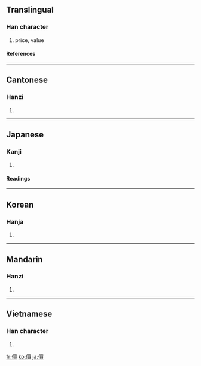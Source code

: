{{see|价|価}}

==Translingual==
===Han character===
{{Han char|rn=9|rad=人|as=13|sn=15|four=2128<sub>6</sub>|canj=人一田金 (OMWC)}}
# price, value
====References====
{{Han ref|kx=0118.110|dkj=01163|dj=0250.230|hdz=10224.050|uh=50F9|ud=20729|bh=BBF9|bd=48121}}
----
==Cantonese==
===Hanzi===
{{yue-hanzi|jyut=|y=ga3}}
# {{defn|Cantonese}}
----
==Japanese==
===Kanji===
{{ja-kanji|grade=|rs=人13}}
# {{defn|Japanese}}
====Readings====
{{ja-readings|on=[[か]] (ka), [[け]] (ke)|kun=[[あたい]] (atai)}}
----
==Korean==
===Hanja===
{{ko-hanja|hangeul=가|rv=ga|mr=ka}}
# {{defn|Korean}}
----
==Mandarin==
===Hanzi===
{{cmn-hanzi|sim=价|pin=[[jià]] ([[jia4]])|wg=chia<sup>4</sup>}}
# {{defn|Mandarin}}
----
==Vietnamese==
===Han character===
{{vi-hantu|giá}}
# {{defn|Vietnamese}}

[[fr:價]]
[[ko:價]]
[[ja:價]]